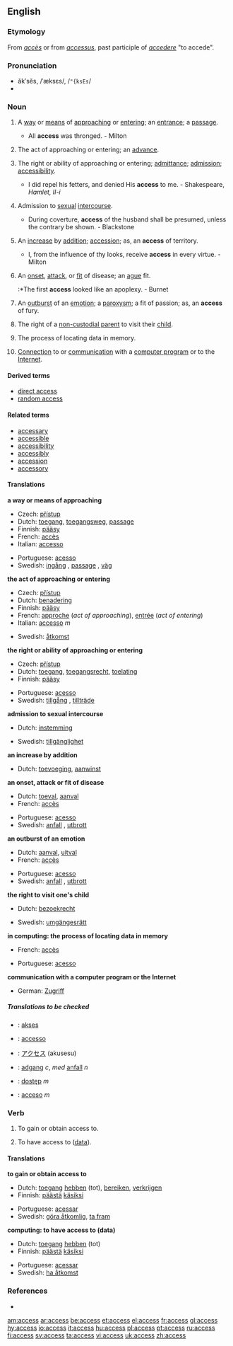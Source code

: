==English==

{{rank|ordinary|forms|complete|949|access|ways|grave|serious}}

===Etymology===
From {{F.}} ''[[accès]]'' or from {{L.}} ''[[accessus]]'', past participle of ''[[accedere]]'' "to accede".

===Pronunciation===
*ăkʹsĕs, /ˈæksɛs/, /<tt>"{ksEs</tt>/
*{{audio|en-us-access.ogg|Audio (US)}}

===Noun===
{{en-noun|es|-}}
#{{uncountable}} A [[way]] or [[means]] of [[approach]]ing or [[enter]]ing; an [[entrance]]; a [[passage]].
#* All '''access''' was thronged. - Milton
#{{uncountable}} The act of approaching or entering; an [[advance]].
#{{uncountable}} The right or ability of approaching or entering; [[admittance]]; [[admission]]; [[accessibility]].
#* I did repel his fetters, and denied His '''access''' to me. - Shakespeare, ''Hamlet, II-i''
#{{uncountable}} Admission to [[sexual]] [[intercourse]].
#* During coverture, '''access''' of the husband shall be presumed, unless the contrary be shown. - Blackstone
#{{countable}} An [[increase]] by [[addition]]; [[accession]]; as, an '''access''' of territory.
#* I, from the influence of thy looks, receive '''access''' in every virtue. - Milton
#{{countable}} An [[onset]], [[attack]], or [[fit]] of disease; an [[ague]] fit.
#:*The first '''access''' looked like an apoplexy. - Burnet
#{{countable}} An [[outburst]] of an [[emotion]]; a [[paroxysm]]; a fit of passion; as, an '''access''' of fury.
#{{uncountable}} {{law}} The right of a [[non-custodial parent]] to visit their [[child]].
#{{uncountable}} {{computing}} The process of locating data in memory.
#{{uncountable}} {{internet}} [[connection|Connection]] to or [[communication]] with a [[computer program]] or to the [[Internet]].

====Derived terms====
*[[direct access]]
*[[random access]]

====Related terms====
* [[accessary]]
* [[accessible]]
* [[accessibility]]
* [[accessibly]]
* [[accession]]
* [[accessory]]

====Translations====
'''a way or means of approaching'''
{{top}}
*Czech: [[přístup]] {{m}}
*Dutch: [[toegang]], [[toegangsweg]], [[passage]]
*Finnish: [[pääsy]]
*French: [[accès]] {{m}}
*Italian: [[accesso]] {{m}}
{{mid}}
*Portuguese: [[acesso]] {{m}}
*Swedish: [[ingång]] {{c}}, [[passage]] {{c}}, [[väg]] {{c}}
{{bottom}}

'''the act of approaching or entering'''
{{top}}
*Czech: [[přístup]] {{m}}
*Dutch: [[benadering]]
*Finnish: [[pääsy]]
*French: [[approche]] {{f}} (''act of approaching''), [[entrée#French|entrée]] {{f}} (''act of entering'')
*Italian: [[accesso]] ''m''
{{mid}}
*Swedish: [[åtkomst]] {{c}}
{{bottom}}

'''the right or ability of approaching or entering'''
{{top}}
*Czech: [[přístup]] {{m}}
*Dutch: [[toegang]], [[toegangsrecht]], [[toelating]]
*Finnish: [[pääsy]]
{{mid}}
*Portuguese: [[acesso]] {{m}}
*Swedish: [[tillgång]] {{c}}, [[tillträde]] {{c}}
{{bottom}}

'''admission to sexual intercourse'''
{{top}}
*Dutch: [[instemming]]
{{mid}}
*Swedish: [[tillgänglighet]] {{c}}
{{bottom}}

'''an increase by addition'''
{{top}}
*Dutch: [[toevoeging]], [[aanwinst]]
{{mid}}
{{bottom}}

'''an onset, attack or fit of disease'''
{{top}}
*Dutch: [[toeval]], [[aanval]]
*French: [[accès]] {{m}}
{{mid}}
*Portuguese: [[acesso]] {{m}}
*Swedish: [[anfall]] {{n}}, [[utbrott]] {{n}}
{{bottom}}

'''an outburst of an emotion'''
{{top}}
*Dutch: [[aanval]], [[uitval]]
*French: [[accès]] {{m}}
{{mid}}
*Portuguese: [[acesso]] {{m}}
*Swedish: [[anfall]] {{n}}, [[utbrott]] {{n}}
{{bottom}}

'''the right to visit one's child'''
{{top}}
*Dutch: [[bezoekrecht]] {{n}}
{{mid}}
*Swedish: [[umgängesrätt]] {{c}}
{{bottom}}

'''in computing: the process of locating data in memory'''
{{top}}
*French: [[accès]] {{m}}
{{mid}}
*Portuguese: [[acesso]] {{m}}
{{bottom}}

'''communication with a computer program or the Internet'''
{{top}}
*German: [[Zugriff]] {{m}}
{{mid}}
{{bottom}}

=====Translations to be checked=====
{{checktrans}}
*{{ttbc|Indonesian}}: [[akses]]
*{{ttbc|Interlingua}}: [[accesso]]
*{{ttbc|Japanese}}: [[アクセス]] (akusesu)
*{{ttbc|Norwegian}}: [[adgang]] ''c'', ''med'' [[anfall]] ''n''
*{{ttbc|Polish}}: [[dostęp]] ''m''
*{{ttbc|Spanish}}: [[acceso]] ''m''

===Verb===
{{en-verb|access|es}}

# {{transitive}} To gain or obtain access to.
# {{transitive}} {{computing}} To have access to ([[data]]).

====Translations====
'''to gain or obtain access to'''
{{top}}
* Dutch: [[toegang]] [[hebben]] (tot), [[bereiken]], [[verkrijgen]]
*Finnish: [[päästä]] [[käsiksi]]
{{mid}}
*Portuguese: [[acessar]]
*Swedish: [[göra åtkomlig]], [[ta fram]]
{{bottom}}

'''computing: to have access to (data)'''
{{top}}
*Dutch: [[toegang]] [[hebben]] (tot)
*Finnish: [[päästä]] [[käsiksi]]
{{mid}}
*Portuguese: [[acessar]]
*Swedish: [[ha åtkomst]]
{{bottom}}

===References===
*{{R:1913}}

[[am:access]]
[[ar:access]]
[[be:access]]
[[et:access]]
[[el:access]]
[[fr:access]]
[[gl:access]]
[[hy:access]]
[[io:access]]
[[it:access]]
[[hu:access]]
[[pl:access]]
[[pt:access]]
[[ru:access]]
[[fi:access]]
[[sv:access]]
[[ta:access]]
[[vi:access]]
[[uk:access]]
[[zh:access]]